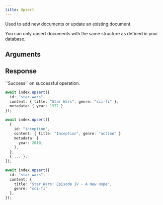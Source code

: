 ```yaml
---
title: Upsert
---
```


Used to add new documents or update an existing document.

<Note>
  You can only upsert documents with the same structure as defined in your database.
</Note>

## Arguments

<ResponseField name="DocumentPayload" type="Document | Document[]" required>
  <Expandable defaultOpen="true">
    <ResponseField name="id" type="string | number" required>
    </ResponseField>
    <ResponseField name="content" type="Record<string, unknown>">
    </ResponseField>
    <ResponseField name="metadata" type="Record<string, unknown>">
    </ResponseField>
  </Expandable>
</ResponseField>

## Response

<ResponseField type="str" required>
  `'Success'` on successful operation.
</ResponseField>

<RequestExample>

```typescript Single Document
await index.upsert({
  id: "star-wars",
  content: { title: "Star Wars", genre: "sci-fi" },
  metadata: { year: 1977 }
});
```

```typescript Multiple Documents
await index.upsert([
  {
    id: "inception",
    content: { title: "Inception", genre: "action" }
    metadata: {
      year: 2010,
    },
  },
  { ... },
]);
```

```typescript Update Document
await index.upsert({
  id: "star-wars",
  content: {
    title: "Star Wars: Episode IV - A New Hope",
    genre: "sci-fi"
  },
});
```

</RequestExample>
